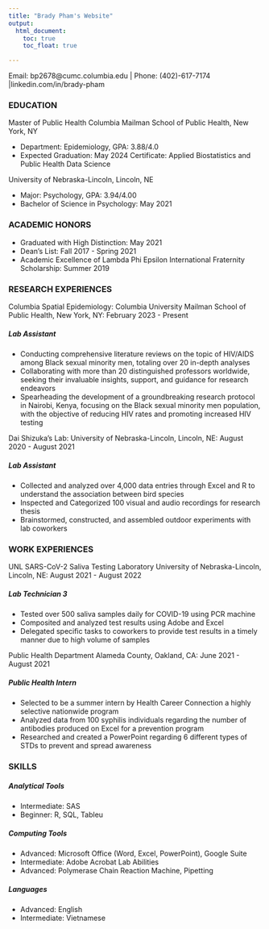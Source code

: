 ```yaml
---
title: "Brady Pham's Website"
output: 
  html_document:
    toc: true
    toc_float: true

---
```


Email: bp2678@cumc.columbia.edu | Phone: (402)-617-7174 |linkedin.com/in/brady-pham

### EDUCATION 
Master of Public Health Columbia Mailman School of Public Health, New York, NY 


* Department: Epidemiology, GPA: 3.88/4.0 
* Expected Graduation: May 2024
Certificate: Applied Biostatistics and Public Health Data Science

University of Nebraska-Lincoln, Lincoln, NE                                    

* Major: Psychology, GPA: 3.94/4.00   
* Bachelor of Science in Psychology: May 2021

### ACADEMIC HONORS

* Graduated with High Distinction: May 2021          
* Dean’s List: Fall 2017 - Spring 2021
* Academic Excellence of Lambda Phi Epsilon International Fraternity Scholarship: Summer 2019

### RESEARCH EXPERIENCES

Columbia Spatial Epidemiology: Columbia University Mailman School of Public Health, New York, NY: February 2023 - Present


##### Lab Assistant

* Conducting comprehensive literature reviews on the topic of HIV/AIDS among Black sexual minority men, totaling over 20 in-depth analyses
* Collaborating with more than 20 distinguished professors worldwide, seeking their invaluable insights, support, and guidance for research endeavors
* Spearheading the development of a groundbreaking research protocol in Nairobi, Kenya, focusing on the Black sexual minority men population, with the objective of reducing HIV rates and promoting increased HIV testing


Dai Shizuka’s Lab: University of Nebraska-Lincoln, Lincoln, NE: August 2020 - August 2021

##### Lab Assistant                                   

* Collected and analyzed over 4,000 data entries through Excel and R to understand the association between bird species 
* Inspected and Categorized 100 visual and audio recordings for research thesis
* Brainstormed, constructed, and assembled outdoor experiments with lab coworkers

### WORK EXPERIENCES 
UNL SARS-CoV-2 Saliva Testing Laboratory University of Nebraska-Lincoln, Lincoln, NE: August 2021 - August 2022

##### Lab Technician 3

* Tested over 500 saliva samples daily for COVID-19 using PCR machine
*	Composited and analyzed test results using Adobe and Excel
*	Delegated specific tasks to coworkers to provide test results in a timely manner due to high volume of samples


Public Health Department Alameda County, Oakland, CA: June 2021 - August 2021

##### Public Health Intern
* Selected to be a summer intern by Health Career Connection a highly selective nationwide program
* Analyzed data from 100 syphilis individuals regarding the number of antibodies produced on Excel for a prevention program
* Researched and created a PowerPoint regarding 6 different types of STDs to prevent and spread awareness

### SKILLS
##### Analytical Tools
* Intermediate: SAS
* Beginner: R, SQL, Tableu

##### Computing Tools
* Advanced: Microsoft Office (Word, Excel, PowerPoint), Google Suite
* Intermediate: Adobe Acrobat
Lab Abilities
* Advanced: Polymerase Chain Reaction Machine, Pipetting

##### Languages
* Advanced: English
* Intermediate: Vietnamese

